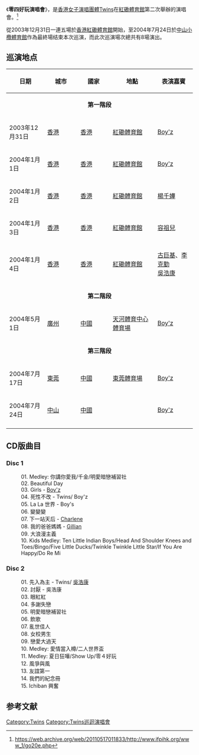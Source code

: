 {{Infobox concert tour |
  | concert_tour_name = 零四好玩演唱會
  | image = Twins 2004Concert.jpeg
  | image_caption = 
  | artist = Twins
  | location = 
  | locations = 
  | type = 
  | album = 
  | start_date = 2003年12月31日
  | end_date = 2004年7月24日
  | number_of_legs = 3
  | number_of_shows = 8
  | last_tour = '''[[Ichiban興奮演唱會|Ichiban興奮演唱會]]'''<br />(2002-2003)
  | this_tour = '''零四好玩演唱會'''<br />(2003-2004)
  | next_tour = '''[[星光遊樂園世界巡迴演唱會|星光遊樂園世界巡迴演唱會]]'''<br />(2005)
}}

《'''零四好玩演唱會'''》，是[[香港|香港]][[女子演唱團體|女子演唱團體]][[Twins|Twins]]在[[紅磡體育館|紅磡體育館]]第二次舉辦的演唱會。<ref>https://web.archive.org/web/20110517011833/http://www.ifpihk.org/www_1/go20e.php</ref>

從2003年12月31日一連五場於[[香港|香港]][[紅磡體育館|紅磡體育館]]開始，至2004年7月24日於[[中山市|中山]][[小欖體育館|小欖體育館]]作為最終場结束本次巡演，而此次巡演場次總共有8場演出。

== 巡演地点 ==
{| class="wikitable"
|- bgcolor="#CCCCCC"
! width="135" rowspan="1"| 日期
! width="135" rowspan="1"| 城市
! width="130" rowspan="1"| 國家
! width="200" rowspan="1"| 地點
! width="135" rowspan="1"| 表演嘉賓
|- bgcolor="#DDDDDD"
| colspan=6 align=center | '''第一階段'''
|-
|align="left" |2003年12月31日
|align="left" |[[香港|香港]]
|align="left" |{{flagicon|HKG}} [[香港|香港]]
|align="left" |[[紅磡體育館|紅磡體育館]]
|align="left" |[[Boy'z|Boy'z]]
|-
|align="left" |2004年1月1日
|align="left" |[[香港|香港]]
|align="left" |{{flagicon|HKG}} [[香港|香港]]
|align="left" |[[紅磡體育館|紅磡體育館]]
|align="left" |[[Boy'z|Boy'z]]
|-
|align="left" |2004年1月2日
|align="left" |[[香港|香港]]
|align="left" |{{flagicon|HKG}} [[香港|香港]]
|align="left" |[[紅磡體育館|紅磡體育館]]
|align="left" |[[楊千嬅|楊千嬅]]
|-
|align="left" |2004年1月3日
|align="left" |[[香港|香港]]
|align="left" |{{flagicon|HKG}} [[香港|香港]]
|align="left" |[[紅磡體育館|紅磡體育館]]
|align="left" |[[容祖兒|容祖兒]]
|-
|align="left" |2004年1月4日
|align="left" |[[香港|香港]]
|align="left" |{{flagicon|HKG}} [[香港|香港]]
|align="left" |[[紅磡體育館|紅磡體育館]]
|align="left" |[[古巨基|古巨基]]、[[李克勤|李克勤]]<br/>[[吳浩康|吳浩康]]
|- bgcolor="#DDDDDD"
| colspan=6 align=center | '''第二階段'''
|-
|align="left" |2004年5月1日
|align="left" |[[廣州|廣州]]
|align="left" |{{flagicon|China}} [[中國|中國]]
|align="left" |[[天河體育中心|天河體育中心體育場]]
|align="left" |[[Boy'z|Boy'z]]
|- bgcolor="#DDDDDD"
| colspan=6 align=center | '''第三階段'''
|-
|align="left" |2004年7月17日
|align="left" |[[東莞|東莞]]
|align="left" |{{flagicon|China}} [[中國|中國]]
|align="left" |[[東莞體育場|東莞體育場]]
|align="left" |[[Boy'z|Boy'z]]
|-
|align="left" |2004年7月24日
|align="left" |[[中山市|中山]]
|align="left" |{{flagicon|China}} [[中國|中國]]
|align="left" |{{link-jp|中山市興中体育場|中山市興中体育場}}
|align="left" |[[Boy'z|Boy'z]]
|-
|}

== CD版曲目 ==
=== Disc 1 ===
:01. Medley: 你講你愛我/千金/明愛暗戀補習社
:02. Beautiful Day
:03. Girls - [[Boy'z|Boy'z]]
:04. 死性不改 - Twins/ Boy'z
:05. La La 世界 - Boy's
:06. 變變變
:07. 下一站天后 - [[蔡卓妍|Charlene]]
:08. 我的爸爸媽媽 - [[鍾欣桐|Gillian]]
:09. 大浪漫主義
:10. Kids Medley: Ten Little Indian Boys/Head And Shoulder Knees and Toes/Bingo/Five Little Ducks/Twinkle Twinkle Little Star/If You Are Happy/Do Re Mi
=== Disc 2 ===
:01. 先入為主 - Twins/ [[吳浩康|吳浩康]]
:02. 討厭 - 吳浩康
:03. 眼紅紅
:04. 多謝失戀
:05. 明愛暗戀補習社
:06. 飲歌
:07. 亂世佳人
:08. 女校男生
:09. 戀愛大過天
:10. Medley: 愛情當入樽/二人世界盃
:11. Medley: 夏日狂嘩/Show Up/零４好玩
:12. 風爭與風
:13. 友誼第一
:14. 我們的紀念冊
:15. Ichiban 興奮

== 参考文献 ==
{{reflist}}

{{Twins}}
{{香港跨年紅館演唱會}}

[[Category:Twins|Category:Twins]]
[[Category:Twins巡迴演唱會|Category:Twins巡迴演唱會]]